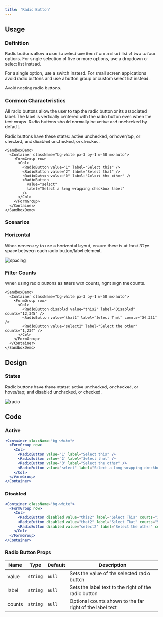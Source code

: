 ```yaml
---
title: 'Radio Button'
---
```


## Usage

<definition>

### Definition

Radio buttons allow a user to select one item from a short list of two to four options. For single selection of five or more options, use a dropdown or select list instead.

For a single option, use a switch instead. For small screen applications avoid radio buttons and use a button group or custom select list instead.

Avoid nesting radio buttons.

</definition>

### Common Characteristics

All radio buttons allow the user to tap the radio button or its associated label. The label is vertically centered with the radio button even when the text wraps. Radio buttons should normally be active and unchecked by default.

Radio buttons have these states: active unchecked, or hover/tap, or checked; and disabled unchecked, or checked.

```example
<SandboxDemo>
  <Container className="bg-white px-3 py-1 w-50 mx-auto">
    <FormGroup row>
      <Col>
        <RadioButton value="1" label="Select this" />
        <RadioButton value="2" label="Select that" />
        <RadioButton value="3" label="Select the other" />
        <RadioButton
          value="select"
          label="Select a long wrapping checkbox label"
        />
      </Col>
    </FormGroup>
  </Container>
</SandboxDemo>
```

### Scenarios

### Horizontal

When necessary to use a horizontal layout, ensure there is at least 32px space between each radio button/label element.

![spacing](/img/components/radios/radiospacing.png)

### Filter Counts

When using radio buttons as filters with counts, right align the counts.

```example
<SandboxDemo>
  <Container className="bg-white px-3 py-1 w-50 mx-auto">
    <FormGroup row>
      <Col>
        <RadioButton disabled value="this2" label="Disabled" counts="12,345" />
        <RadioButton value="that2" label="Select That" counts="54,321" />
        <RadioButton value="select2" label="Select the other" counts="1,234" />
      </Col>
    </FormGroup>
  </Container>
</SandboxDemo>
```

## Design

### States

Radio buttons have these states: active unchecked, or checked, or hover/tap; and disabled unchecked, or checked.

![radio](/img/components/radios/radiooptions.png)

## Code

### Active

```jsx dead
<Container className="bg-white">
  <FormGroup row>
    <Col>
      <RadioButton value="1" label="Select this" />
      <RadioButton value="2" label="Select that" />
      <RadioButton value="3" label="Select the other" />
      <RadioButton value="select" label="Select a long wrapping checkbox label" />
    </Col>
  </FormGroup>
</Container>
```

### Disabled

```jsx dead
<Container className="bg-white">
  <FormGroup row>
    <Col>
      <RadioButton disabled value="this2" label="Select This" counts="12,345" />
      <RadioButton disabled value="that2" label="Select That" counts="54,321" />
      <RadioButton disabled value="select2" label="Select the other" counts="1,234" />
    </Col>
  </FormGroup>
</Container>
```

### Radio Button Props

| Name        | Type       | Default                   | Description           
| ----------- | -----------| ------------------------- | ----------------------
| value       | `string`   | `null`                    | Sets the value of the selected radio button
| label       | `string`   | `null`                    | Sets the label text to the right of the radio button
| counts      | `string`   | `null`                    | Optional counts shown to the far right of the label text

